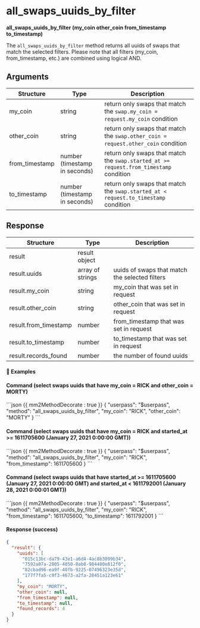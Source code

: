 # all_swaps_uuids_by_filter

**all_swaps_uuids_by_filter (my_coin other_coin from_timestamp to_timestamp)**

The `all_swaps_uuids_by_filter` method returns all uuids of swaps that match the selected filters. Please note that all filters (my_coin, from_timestamp, etc.) are combined using logical AND.

## Arguments

| Structure      | Type                          | Description                                                                            |
| -------------- | ----------------------------- | -------------------------------------------------------------------------------------- |
| my_coin        | string                        | return only swaps that match the `swap.my_coin = request.my_coin` condition            |
| other_coin     | string                        | return only swaps that match the `swap.other_coin = request.other_coin` condition      |
| from_timestamp | number (timestamp in seconds) | return only swaps that match the `swap.started_at >= request.from_timestamp` condition |
| to_timestamp   | number (timestamp in seconds) | return only swaps that match the `swap.started_at < request.to_timestamp` condition    |

## Response

| Structure             | Type             | Description                                    |
| --------------------- | ---------------- | ---------------------------------------------- |
| result                | result object    |                                                |
| result.uuids          | array of strings | uuids of swaps that match the selected filters |
| result.my_coin        | string           | my_coin that was set in request                |
| result.other_coin     | string           | other_coin that was set in request             |
| result.from_timestamp | number           | from_timestamp that was set in request         |
| result.to_timestamp   | number           | to_timestamp that was set in request           |
| result.records_found  | number           | the number of found uuids                      |

#### 📌 Examples

#### Command (select swaps uuids that have my_coin = RICK and other_coin = MORTY)

<CodeGroup title="" tag="POST" label="all_swaps_uuids_by_filter">
```json {{ mm2MethodDecorate : true }}
{
  "userpass": "$userpass",
  "method": "all_swaps_uuids_by_filter",
  "my_coin": "RICK",
  "other_coin": "MORTY"
}
```
</CodeGroup>


#### Command (select swaps uuids that have my_coin = RICK and started_at >= 1611705600 (January 27, 2021 0:00:00 GMT))

<CodeGroup title="" tag="POST" label="all_swaps_uuids_by_filter">
```json {{ mm2MethodDecorate : true }}
{
  "userpass": "$userpass",
  "method": "all_swaps_uuids_by_filter",
  "my_coin": "RICK",
  "from_timestamp": 1611705600
}
```
</CodeGroup>


#### Command (select swaps uuids that have started_at >= 1611705600 (January 27, 2021 0:00:00 GMT) and started_at < 1611792001 (January 28, 2021 0:00:01 GMT))

<CodeGroup title="" tag="POST" label="all_swaps_uuids_by_filter">
```json {{ mm2MethodDecorate : true }}
{
  "userpass": "$userpass",
  "method": "all_swaps_uuids_by_filter",
  "my_coin": "RICK",
  "from_timestamp": 1611705600,
  "to_timestamp": 1611792001
}
```
</CodeGroup>


<CollapsibleSection expandedText='Hide Response' collapsedText='Show Response'>

#### Response (success)

```json
{
  "result": {
    "uuids": [
      "015c13bc-da79-43e1-a6d4-4ac8b3099b34",
      "7592a07a-2805-4050-8ab8-984480e812f0",
      "82cbad96-ea9f-40fb-9225-07496323e35d",
      "177f7fa5-c9f3-4673-a2fa-28451a123e61"
    ],
    "my_coin": "MORTY",
    "other_coin": null,
    "from_timestamp": null,
    "to_timestamp": null,
    "found_records": 4
  }
}
```

</CollapsibleSection>
